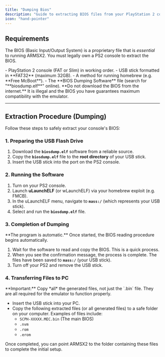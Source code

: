 ```yaml
---
title: "Dumping Bios"
description: "Guide to extracting BIOS files from your PlayStation 2 console."
icon: "hand-pointer"
---
```


## Requirements

The BIOS (Basic Input/Output System) is a proprietary file that is *essential* to running ARMSX2. You must legally own a PS2 console to extract the BIOS.

<Columns cols={2}>
  <Card title="Hardware Required" icon="plug">
    - PlayStation 2 console (FAT or Slim) in working order.
    - USB stick formatted in **FAT32** (maximum 32GB).
  </Card>
  <Card title="Software Required" icon="download">
    - A method for running homebrew (e.g. **Free McBoot**).
    - The **BIOS Dumping Software** file (search for "**biosdump.elf**" online).
  </Card>
</Columns>

<Callout emoji="warning">
  **Do not download the BIOS from the internet.** It is illegal and the BIOS you have guarantees maximum compatibility with the emulator.
</Callout>

<hr />

## Extraction Procedure (Dumping)

Follow these steps to safely extract your console's BIOS:

### 1. Preparing the USB Flash Drive

1.  Download the **`biosdump.elf`** software from a reliable source.
2.  Copy the **`biosdump.elf`** file to the **root directory** of your USB stick.
3.  Insert the USB stick into the port on the PS2 console.

### 2. Running the Software

1.  Turn on your PS2 console.
2.  Launch **uLaunchELF** (or wLaunchELF) via your homebrew exploit (e.g. FMCB).
3.  In the uLaunchELF menu, navigate to **`mass:/`** (which represents your USB stick).
4.  Select and run the **`biosdump.elf`** file.

### 3. Completion of Dumping

<Callout emoji="gear">
  **The program is automatic.** Once started, the BIOS reading procedure begins automatically.
</Callout>

1.  Wait for the software to read and copy the BIOS. This is a quick process.
2.  When you see the confirmation message, the process is complete. The files have been saved to **`mass:/`** (your USB stick).
3.  Turn off your PS2 and remove the USB stick.

### 4. Transferring Files to PC

<Callout emoji="memo">
  **Important:** Copy *all* the generated files, not just the `.bin` file. They are all required for the emulator to function properly.
</Callout>

* Insert the USB stick into your PC.
* Copy the following extracted files (or all generated files) to a safe folder on your computer. Examples of files include:
    * `SCPH-XXXXX.MEC.bin` (The main BIOS)
    * `.nvm`
    * `.rom`
    * `.erom`

Once completed, you can point ARMSX2 to the folder containing these files to complete the initial setup.